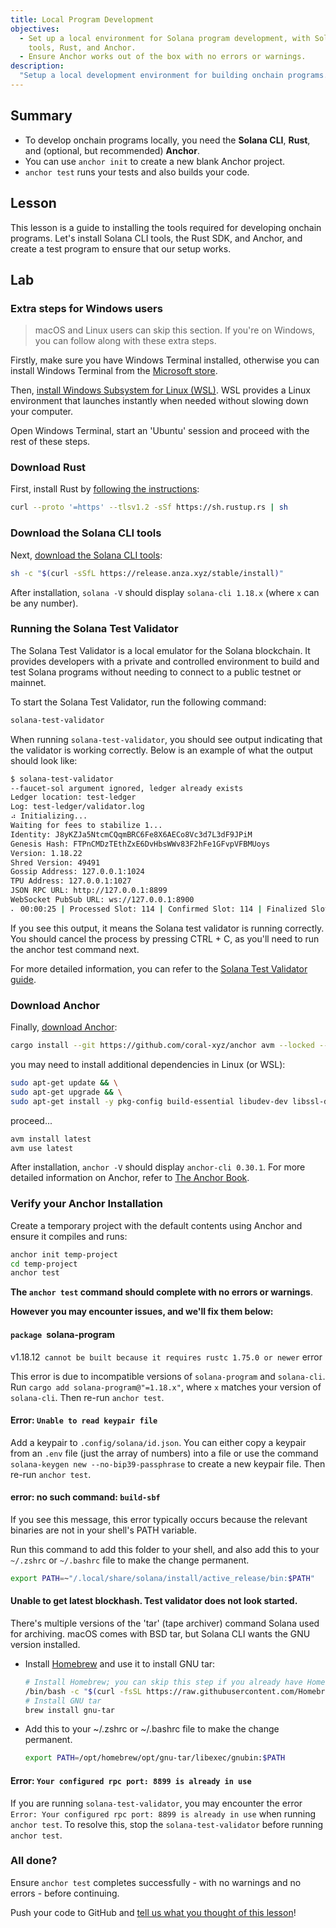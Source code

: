 ```yaml
---
title: Local Program Development
objectives:
  - Set up a local environment for Solana program development, with Solana CLI
    tools, Rust, and Anchor.
  - Ensure Anchor works out of the box with no errors or warnings.
description:
  "Setup a local development environment for building onchain programs."
---
```


## Summary

- To develop onchain programs locally, you need the **Solana CLI**, **Rust**,
  and (optional, but recommended) **Anchor**.
- You can use `anchor init` to create a new blank Anchor project.
- `anchor test` runs your tests and also builds your code.

## Lesson

This lesson is a guide to installing the tools required for developing onchain
programs. Let's install Solana CLI tools, the Rust SDK, and Anchor, and create a
test program to ensure that our setup works.

## Lab

### Extra steps for Windows users

> macOS and Linux users can skip this section. If you're on Windows, you can
> follow along with these extra steps.

Firstly, make sure you have Windows Terminal installed, otherwise you can
install Windows Terminal from the
[Microsoft store](https://apps.microsoft.com/detail/9N0DX20HK701).

Then,
[install Windows Subsystem for Linux (WSL)](https://learn.microsoft.com/en-us/windows/wsl/install).
WSL provides a Linux environment that launches instantly when needed without
slowing down your computer.

Open Windows Terminal, start an 'Ubuntu' session and proceed with the rest of
these steps.

### Download Rust

First, install Rust by
[following the instructions](https://www.rust-lang.org/tools/install):

```bash
curl --proto '=https' --tlsv1.2 -sSf https://sh.rustup.rs | sh
```

### Download the Solana CLI tools

Next,
[download the Solana CLI tools](/docs/intro/installation#install-the-solana-cli):

```bash
sh -c "$(curl -sSfL https://release.anza.xyz/stable/install)"
```

After installation, `solana -V` should display `solana-cli 1.18.x` (where `x`
can be any number).

### Running the Solana Test Validator

The Solana Test Validator is a local emulator for the Solana blockchain. It
provides developers with a private and controlled environment to build and test
Solana programs without needing to connect to a public testnet or mainnet.

To start the Solana Test Validator, run the following command:

```bash
solana-test-validator
```

When running `solana-test-validator`, you should see output indicating that the
validator is working correctly. Below is an example of what the output should
look like:

```bash
$ solana-test-validator
--faucet-sol argument ignored, ledger already exists
Ledger location: test-ledger
Log: test-ledger/validator.log
⠴ Initializing...
Waiting for fees to stabilize 1...
Identity: J8yKZJa5NtcmCQqmBRC6Fe8X6AECo8Vc3d7L3dF9JPiM
Genesis Hash: FTPnCMDzTEthZxE6DvHbsWWv83F2hFe1GFvpVFBMUoys
Version: 1.18.22
Shred Version: 49491
Gossip Address: 127.0.0.1:1024
TPU Address: 127.0.0.1:1027
JSON RPC URL: http://127.0.0.1:8899
WebSocket PubSub URL: ws://127.0.0.1:8900
⠄ 00:00:25 | Processed Slot: 114 | Confirmed Slot: 114 | Finalized Slot: 82 | Full Snapshot Slot: - | Incremental Snapshot Slot: - | Transactions: 111 | ◎499.999445000
```

If you see this output, it means the Solana test validator is running correctly.
You should cancel the process by pressing CTRL + C, as you'll need to run the
anchor test command next.

For more detailed information, you can refer to the
[Solana Test Validator guide](/developers/guides/getstarted/solana-test-validator).

### Download Anchor

Finally, [download Anchor](https://www.anchor-lang.com/docs/installation):

```bash
cargo install --git https://github.com/coral-xyz/anchor avm --locked --force
```

you may need to install additional dependencies in Linux (or WSL):

```bash
sudo apt-get update && \
sudo apt-get upgrade && \
sudo apt-get install -y pkg-config build-essential libudev-dev libssl-dev
```

proceed...

```bash
avm install latest
avm use latest
```

After installation, `anchor -V` should display `anchor-cli 0.30.1`. For more
detailed information on Anchor, refer to
[The Anchor Book](https://book.anchor-lang.com).

### Verify your Anchor Installation

Create a temporary project with the default contents using Anchor and ensure it
compiles and runs:

```bash
anchor init temp-project
cd temp-project
anchor test
```

**The `anchor test` command should complete with no errors or warnings**.

**However you may encounter issues, and we'll fix them below:**

#### `package `solana-program

v1.18.12` cannot be built because it requires rustc 1.75.0 or newer` error

This error is due to incompatible versions of `solana-program` and `solana-cli`.
Run `cargo add solana-program@"=1.18.x"`, where `x` matches your version of
`solana-cli`. Then re-run `anchor test`.

#### Error: `Unable to read keypair file`

Add a keypair to `.config/solana/id.json`. You can either copy a keypair from an
`.env` file (just the array of numbers) into a file or use the command
`solana-keygen new --no-bip39-passphrase` to create a new keypair file. Then
re-run `anchor test`.

#### error: no such command: `build-sbf`

If you see this message, this error typically occurs because the relevant
binaries are not in your shell's PATH variable.

Run this command to add this folder to your shell, and also add this to your
`~/.zshrc` or `~/.bashrc` file to make the change permanent.

```bash
export PATH=~"/.local/share/solana/install/active_release/bin:$PATH"
```

#### Unable to get latest blockhash. Test validator does not look started.

There's multiple versions of the 'tar' (tape archiver) command Solana used for
archiving. macOS comes with BSD tar, but Solana CLI wants the GNU version
installed.

- Install [Homebrew](https://brew.sh/) and use it to install GNU tar:

  ```bash
  # Install Homebrew; you can skip this step if you already have Homebrew installed
  /bin/bash -c "$(curl -fsSL https://raw.githubusercontent.com/Homebrew/install/HEAD/install.sh)"
  # Install GNU tar
  brew install gnu-tar
  ```

- Add this to your ~/.zshrc or ~/.bashrc file to make the change permanent.

  ```bash
  export PATH=/opt/homebrew/opt/gnu-tar/libexec/gnubin:$PATH
  ```

#### Error: `Your configured rpc port: 8899 is already in use`

If you are running `solana-test-validator`, you may encounter the error
`Error: Your configured rpc port: 8899 is already in use` when running
`anchor test`. To resolve this, stop the `solana-test-validator` before running
`anchor test`.

### All done?

Ensure `anchor test` completes successfully - with no warnings and no errors -
before continuing.

<Callout type="success" title="Completed the lab?">

Push your code to GitHub and
[tell us what you thought of this lesson](https://form.typeform.com/to/IPH0UGz7#answers-lesson=aa0b56d6-02a9-4b36-95c0-a817e2c5b19d)!

</Callout>
